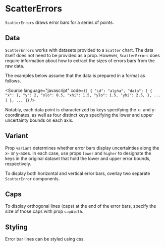 
# ScatterErrors

<Meta of={ScatterErrorsStories} />

`ScatterErrors` draws error bars for a series of points.

<ArgTypes of={ScatterErrorsStories} />

## Data

`ScatterErrors` works with datasets provided to a `Scatter` chart.
The data itself does not need to be provided as a prop. However, `ScatterErrors`
does require information about how to extract the sizes of errors bars from the raw data.

The examples below assume that the data is prepared in a format as follows.

<Source
    language="javascript"
    code={`
  [
  {
   "id": "alpha",
   "data": [
     {
       "x": 1,
       "y": 2,
       "xlo": 0.5,
       "xhi": 1.5,
       "ylo": 1.5,
       "yhi": 2.5,
     },
     ...
   ]
  },
  ...
  ]
  `}
/>

Notably, each data point is characterized by keys specifying the x- and y- coordinates,
as well as four distinct keys specifying the lower and upper uncertainty bounds on each axis.

## Variant

Prop `variant` determines whether error bars display uncertainties along the x- or y-axes.
In each case, use props `lower` and `higher` to designate the keys in the original dataset
that hold the lower and upper error bounds, respectively.

<Canvas of={ScatterErrorsStories.X} />
<Canvas of={ScatterErrorsStories.Y} />

To display both horizontal and vertical error bars, overlay two separate `ScatterError` components.

## Caps

To display orthogonal lines (caps) at the end of the error bars, specify the size of those caps with prop `capWidth`.

<Canvas of={ScatterErrorsStories.Caps} />

## Styling

Error bar lines can be styled using css.

<Canvas of={ScatterErrorsStories.Styles} />
